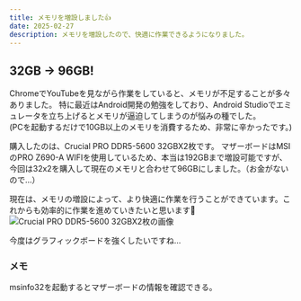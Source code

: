 ```yaml
---
title: メモリを増設しました👍 
date: 2025-02-27
description: メモリを増設したので、快適に作業できるようになりました。
---
```


## 32GB → 96GB!

ChromeでYouTubeを見ながら作業をしていると、メモリが不足することが多々ありました。
特に最近はAndroid開発の勉強をしており、Android Studioでエミュレータを立ち上げるとメモリが逼迫してしまうのが悩みの種でした。  
(PCを起動するだけで10GB以上のメモリを消費するため、非常に辛かったです。)

購入したのは、Crucial PRO DDR5-5600 32GBX2枚です。
マザーボードはMSIのPRO Z690-A WIFIを使用しているため、本当は192GBまで増設可能ですが、  
今回は32x2を購入して現在のメモリと合わせて96GBにしました。（お金がないので...）

現在は、メモリの増設によって、より快適に作業を行うことができています。これからも効率的に作業を進めていきたいと思います🫡
![Crucial PRO DDR5-5600 32GBX2枚の画像](@/public/images/index/ssd32x2.webp)


今度はグラフィックボードを強くしたいですね...


### メモ
<Callout>msinfo32を起動するとマザーボードの情報を確認できる。</Callout>

